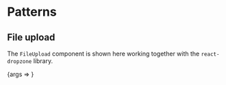 
<Meta title="Packages/Forms/[patterns]" component={FileUpload} />

# Patterns

## File upload

The `FileUpload` component is shown here working together with the
`react-dropzone` library.

<Canvas>
  <Story
    name="File upload"
    args={{
      accept: ['image/jpeg', 'image/png', 'image/gif'],
      multiple: true,
      type: 'image'
    }}
    argTypes={{
      isDragging: { table: { disable: true } },
      accept: { table: { category: 'Dropzone' } },
      maxFiles: { control: 'number', table: { category: 'Dropzone' } },
      maxSize: { control: 'number', table: { category: 'Dropzone' } },
      minSize: { control: 'number', table: { category: 'Dropzone' } },
      multiple: { table: { category: 'Dropzone' } },
      type: {
        control: { type: 'select', options: FILE_TYPES },
        table: { category: 'File' }
      }
    }}
  >
    {args => <FileUploadStory {...args} />}
  </Story>
</Canvas>

